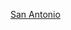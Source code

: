 {{NBA roster header|team=San Antonio Silver Stars |Chinese team name=聖安東尼奧銀星
| bg1 = silver | color1 = black
| bg2 = black | color2 = silver
}}
<!-- begin player list -->
{{player2 | num = 24 | first = Morenike | last = Atunrase | pos = G/F | ft = 5 | in = 10 | lbs = 143 | college = [[德州農工大學]] | nat = USA }}
{{player2 | num = 7 | first = Erin | last = Buescher | pos = F | ft = 6 | in = 3 | lbs = 181 | college = The Master's College | nat = USA }}
{{player2 | num = 5 | first = Shanna | last = Crossley | pos = G | ft = 5 | in = 10 | lbs = 155 | college = [[田納西大學]] | nat = USA }}
{{player2 | num = 30 | first = Helen | last = Darling | pos = G | ft = 5 | in = 6 | lbs = 164 | college = Penn State | nat = USA }}
{{player2 | num = 25 | first = Becky | last = Hammon | pos = G | ft = 5 | in = 6 | lbs = 136 | college = Colorado State | nat = USA }}
{{player2 | num = 50 | first = Sandora | last = Irvin | pos = F | ft = 6 | in = 3 | lbs = 185 | college = Texas Christian | nat = USA }}
{{player2 | num = 55 | first = Vickie | last = Johnson | pos = G/F | ft = 5 | in = 9 | lbs = 150 | college = Louisiana Tech | nat = USA }}
{{player2 | num = 9 | first = Edwige | last = Lawson-Wade | pos = G | ft =5 | in = 6 | lbs = 130 | from = 法國 | nat = FRA}}
{{player2 | num = 00 | first = Ruth | last = Riley | pos = C | ft =6 | in = 5 | lbs = 198 | college = Notre Dame | nat = USA}}
{{player2 | num = 12 | first = Ann | last = Wauters | pos = C | ft = 6 | in = 4 | lbs = 193 | from = 比利時 | nat = BEL }}
{{player2 | num = 33 | first = Sophia | last = Young | pos = F | ft = 6 | in = 1 | lbs = 165 | college = [[貝勒大學]] | nat = VCT }}

<!-- end player list -->
{{NBA roster footer
| head_coach = 
{{player||USA|[[Dan Hughes]]}} ({{College|Muskingum}}) 
| asst_coach =
*{{player||AUS|[[Sandy Brondello]]}} 
*{{player||GER|[[Olaf Lange]]}}
*{{player||USA|[[Vanessa Nygaard]]}} ({{College|Stanford}}) 

| roster_url = http://www.wnba.com/silverstars/roster/
| accessdate = 2008-07-15
}}<noinclude>
[[Category:WNBA球隊球員名單|San Antonio]]
</noinclude>